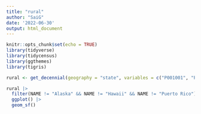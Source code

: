 ```yaml
---
title: "rural"
author: "SaiG"
date: '2022-06-30'
output: html_document
---
```


```r
knitr::opts_chunk$set(echo = TRUE)
library(tidyverse)
library(tidycensus)
library(ggthemes)
library(tigris)
```

```r
rural <- get_decennial(geography = "state", variables = c("P001001", "P002005"), year = 2010, output = "wide", geometry = TRUE)
```

```r
rural |>
  filter(NAME != "Alaska" && NAME != "Hawaii" && NAME != "Puerto Rico") +
  ggplot() |>
  geom_sf()
```

